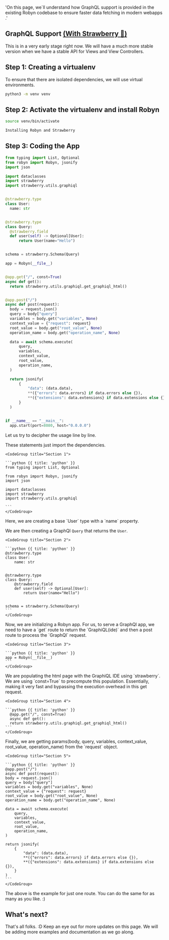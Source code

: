   'On this page, we`ll understand how GraphQL support is provided in the existing Robyn codebase to ensure faster data fetching in modern webapps .'

## GraphQL Support [(With Strawberry 🍓)](https://strawberry.rocks/)

This is in a very early stage right now. We will have a much more stable version when we have a stable API for Views and View Controllers.

## Step 1: Creating a virtualenv

To ensure that there are isolated dependencies, we will use virtual environments.

  <CodeGroup title="Virtual Environment">

```bash {{ title: 'pip' }}
python3 -m venv venv
```

  </CodeGroup>

## Step 2: Activate the virtualenv and install Robyn

  <CodeGroup title="Activating the virtualenv">

```bash {{ title: 'pip' }}
source venv/bin/activate
```

  </CodeGroup>

  <CodeGroup title="Installing Robyn and Strawberry">

```bash {{ title: 'pip' }}
Installing Robyn and Strawberry
```

  </CodeGroup>

## Step 3: Coding the App

  <CodeGroup title="Code">

```python {{ title: 'python' }}
from typing import List, Optional
from robyn import Robyn, jsonify
import json

import dataclasses
import strawberry
import strawberry.utils.graphiql


@strawberry.type
class User:
  name: str


@strawberry.type
class Query:
  @strawberry.field
  def user(self) -> Optional[User]:
      return User(name="Hello")


schema = strawberry.Schema(Query)

app = Robyn(__file__)


@app.get("/", const=True)
async def get():
  return strawberry.utils.graphiql.get_graphiql_html()


@app.post("/")
async def post(request):
  body = request.json()
  query = body["query"]
  variables = body.get("variables", None)
  context_value = {"request": request}
  root_value = body.get("root_value", None)
  operation_name = body.get("operation_name", None)

  data = await schema.execute(
      query,
      variables,
      context_value,
      root_value,
      operation_name,
  )

  return jsonify(
      {
          "data": (data.data),
          **({"errors": data.errors} if data.errors else {}),
          **({"extensions": data.extensions} if data.extensions else {}),
      }
  )


if __name__ == "__main__":
  app.start(port=8080, host="0.0.0.0")
```

  </CodeGroup>

Let us try to decipher the usage line by line.

<Row>
<Col>
These statements just import the dependencies.
</Col>
  <Col sticky>

    <CodeGroup title="Section 1">

    ```python {{ title: 'python' }}
    from typing import List, Optional

    from robyn import Robyn, jsonify
    import json

    import dataclasses
    import strawberry
    import strawberry.utils.graphiql

    ```
    </CodeGroup>

  </Col>
</Row>


<Row>
<Col>
Here, we are creating a base `User` type with a `name` property.

We are then creating a GraphQl `Query` that returns the `User`.

</Col>
  <Col sticky>

    <CodeGroup title="Section 2">

    ```python {{ title: 'python' }}
    @strawberry.type
    class User:
        name: str


    @strawberry.type
    class Query:
        @strawberry.field
        def user(self) -> Optional[User]:
            return User(name="Hello")


    schema = strawberry.Schema(Query)
    ```
    </CodeGroup>

  </Col>
</Row>


<Row>
<Col>
Now, we are initializing a Robyn app. For us, to serve a GraphQl app, we need to have a `get` route to return the `GraphiQL(ide)` and then a post route to process the `GraphQl` request.
</Col>
  <Col sticky>

    <CodeGroup title="Section 3">

    ```python {{ title: 'python' }}
    app = Robyn(__file__)
    ```
    </CodeGroup>

  </Col>
</Row>


<Row>
<Col>
We are populating the html page with the GraphiQL IDE using `strawberry`. We are using `const=True` to precompute this population. Essentially, making it very fast and bypassing the execution overhead in this get request.
</Col>
  <Col sticky>

    <CodeGroup title="Section 4">

    ```python {{ title: 'python' }}
      @app.get("/", const=True)
      async def get():
      return strawberry.utils.graphiql.get_graphiql_html()
    ```
    </CodeGroup>

  </Col>
</Row>


<Row>
<Col>
Finally, we are getting params(body, query, variables, context_value, root_value, operation_name) from the `request` object.
</Col>
  <Col sticky>

    <CodeGroup title="Section 5">

    ```python {{ title: 'python' }}
    @app.post("/")
    async def post(request):
    body = request.json()
    query = body["query"]
    variables = body.get("variables", None)
    context_value = {"request": request}
    root_value = body.get("root_value", None)
    operation_name = body.get("operation_name", None)

    data = await schema.execute(
        query,
        variables,
        context_value,
        root_value,
        operation_name,
    )

    return jsonify(
        {
            "data": (data.data),
            **({"errors": data.errors} if data.errors else {}),
            **({"extensions": data.extensions} if data.extensions else {}),
        }
    )
    ```
    </CodeGroup>

  </Col>
</Row>

The above is the example for just one route. You can do the same for as many as you like. :)


## What's next?

That's all folks. :D Keep an eye out for more updates on this page. We will be adding more examples and documentation as we go along.


